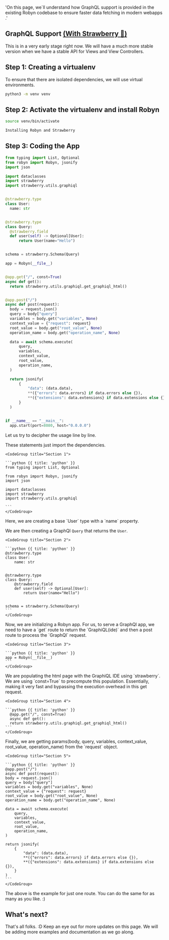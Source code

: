   'On this page, we`ll understand how GraphQL support is provided in the existing Robyn codebase to ensure faster data fetching in modern webapps .'

## GraphQL Support [(With Strawberry 🍓)](https://strawberry.rocks/)

This is in a very early stage right now. We will have a much more stable version when we have a stable API for Views and View Controllers.

## Step 1: Creating a virtualenv

To ensure that there are isolated dependencies, we will use virtual environments.

  <CodeGroup title="Virtual Environment">

```bash {{ title: 'pip' }}
python3 -m venv venv
```

  </CodeGroup>

## Step 2: Activate the virtualenv and install Robyn

  <CodeGroup title="Activating the virtualenv">

```bash {{ title: 'pip' }}
source venv/bin/activate
```

  </CodeGroup>

  <CodeGroup title="Installing Robyn and Strawberry">

```bash {{ title: 'pip' }}
Installing Robyn and Strawberry
```

  </CodeGroup>

## Step 3: Coding the App

  <CodeGroup title="Code">

```python {{ title: 'python' }}
from typing import List, Optional
from robyn import Robyn, jsonify
import json

import dataclasses
import strawberry
import strawberry.utils.graphiql


@strawberry.type
class User:
  name: str


@strawberry.type
class Query:
  @strawberry.field
  def user(self) -> Optional[User]:
      return User(name="Hello")


schema = strawberry.Schema(Query)

app = Robyn(__file__)


@app.get("/", const=True)
async def get():
  return strawberry.utils.graphiql.get_graphiql_html()


@app.post("/")
async def post(request):
  body = request.json()
  query = body["query"]
  variables = body.get("variables", None)
  context_value = {"request": request}
  root_value = body.get("root_value", None)
  operation_name = body.get("operation_name", None)

  data = await schema.execute(
      query,
      variables,
      context_value,
      root_value,
      operation_name,
  )

  return jsonify(
      {
          "data": (data.data),
          **({"errors": data.errors} if data.errors else {}),
          **({"extensions": data.extensions} if data.extensions else {}),
      }
  )


if __name__ == "__main__":
  app.start(port=8080, host="0.0.0.0")
```

  </CodeGroup>

Let us try to decipher the usage line by line.

<Row>
<Col>
These statements just import the dependencies.
</Col>
  <Col sticky>

    <CodeGroup title="Section 1">

    ```python {{ title: 'python' }}
    from typing import List, Optional

    from robyn import Robyn, jsonify
    import json

    import dataclasses
    import strawberry
    import strawberry.utils.graphiql

    ```
    </CodeGroup>

  </Col>
</Row>


<Row>
<Col>
Here, we are creating a base `User` type with a `name` property.

We are then creating a GraphQl `Query` that returns the `User`.

</Col>
  <Col sticky>

    <CodeGroup title="Section 2">

    ```python {{ title: 'python' }}
    @strawberry.type
    class User:
        name: str


    @strawberry.type
    class Query:
        @strawberry.field
        def user(self) -> Optional[User]:
            return User(name="Hello")


    schema = strawberry.Schema(Query)
    ```
    </CodeGroup>

  </Col>
</Row>


<Row>
<Col>
Now, we are initializing a Robyn app. For us, to serve a GraphQl app, we need to have a `get` route to return the `GraphiQL(ide)` and then a post route to process the `GraphQl` request.
</Col>
  <Col sticky>

    <CodeGroup title="Section 3">

    ```python {{ title: 'python' }}
    app = Robyn(__file__)
    ```
    </CodeGroup>

  </Col>
</Row>


<Row>
<Col>
We are populating the html page with the GraphiQL IDE using `strawberry`. We are using `const=True` to precompute this population. Essentially, making it very fast and bypassing the execution overhead in this get request.
</Col>
  <Col sticky>

    <CodeGroup title="Section 4">

    ```python {{ title: 'python' }}
      @app.get("/", const=True)
      async def get():
      return strawberry.utils.graphiql.get_graphiql_html()
    ```
    </CodeGroup>

  </Col>
</Row>


<Row>
<Col>
Finally, we are getting params(body, query, variables, context_value, root_value, operation_name) from the `request` object.
</Col>
  <Col sticky>

    <CodeGroup title="Section 5">

    ```python {{ title: 'python' }}
    @app.post("/")
    async def post(request):
    body = request.json()
    query = body["query"]
    variables = body.get("variables", None)
    context_value = {"request": request}
    root_value = body.get("root_value", None)
    operation_name = body.get("operation_name", None)

    data = await schema.execute(
        query,
        variables,
        context_value,
        root_value,
        operation_name,
    )

    return jsonify(
        {
            "data": (data.data),
            **({"errors": data.errors} if data.errors else {}),
            **({"extensions": data.extensions} if data.extensions else {}),
        }
    )
    ```
    </CodeGroup>

  </Col>
</Row>

The above is the example for just one route. You can do the same for as many as you like. :)


## What's next?

That's all folks. :D Keep an eye out for more updates on this page. We will be adding more examples and documentation as we go along.


